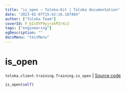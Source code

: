 ```yaml
---
title: "is_open — Toloka-Kit | Toloka documentation"
date: "2023-02-07T15:42:16.187464"
author: ["Toloka Team"]
coverId: F_bIcOYF9yjrxkPZrXc3
tags: ["engineering"]
ogDescription: ""
docsMenu: "tkitMenu"
---
```


# is_open
`toloka.client.training.Training.is_open` | [Source code](https://github.com/Toloka/toloka-kit/blob/v1.1.3/src/client/training.py#L117)

```python
is_open(self)
```